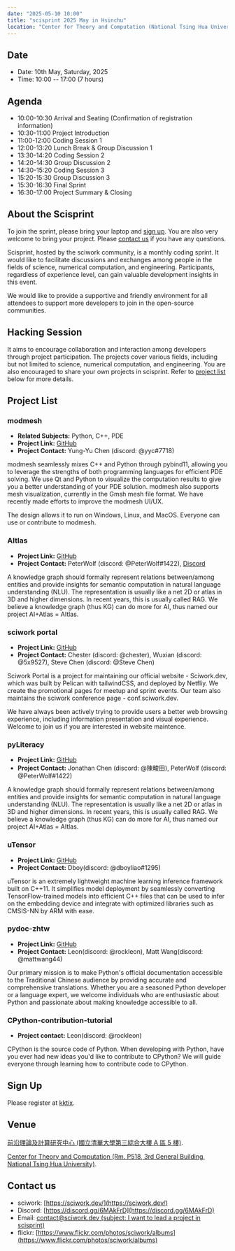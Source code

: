 ```yaml
---
date: "2025-05-10 10:00"
title: "scisprint 2025 May in Hsinchu"
location: "Center for Theory and Computation (National Tsing Hua University)"
---
```


## Date

- Date: 10th May, Saturday, 2025
- Time: 10:00 -- 17:00 (7 hours)

## Agenda

- 10:00-10:30 Arrival and Seating (Confirmation of registration
  information)
- 10:30-11:00 Project Introduction
- 11:00-12:00 Coding Session 1
- 12:00-13:20 Lunch Break & Group Discussion 1
- 13:30-14:20 Coding Session 2
- 14:20-14:30 Group Discussion 2
- 14:30-15:20 Coding Session 3
- 15:20-15:30 Group Discussion 3
- 15:30-16:30 Final Sprint
- 16:30-17:00 Project Summary & Closing

## About the Scisprint

To join the sprint, please bring your laptop and [sign up](#sign-up).
You are also very welcome to bring your project. Please [contact
us](#contact-us) if you have any questions.

Scisprint, hosted by the sciwork community, is a monthly coding sprint.
It would like to facilitate discussions and exchanges among people in
the fields of science, numerical computation, and engineering.
Participants, regardless of experience level, can gain valuable
development insights in this event.

We would like to provide a supportive and friendly environment for all
attendees to support more developers to join in the open-source
communities.

## Hacking Session

It aims to encourage collaboration and interaction among developers
through project participation. The projects cover various fields,
including but not limited to science, numerical computation, and
engineering. You are also encouraged to share your own projects in
scisprint. Refer to [project list](#project-list) below for more
details.

## Project List

### modmesh

- **Related Subjects:** Python, C++, PDE
- **Project Link:** [GitHub](https://github.com/solvcon/modmesh)
- **Project Contact:** Yung-Yu Chen (discord: \@yyc#7718)

modmesh seamlessly mixes C++ and Python through pybind11, allowing you
to leverage the strengths of both programming languages for efficient
PDE solving. We use Qt and Python to visualize the computation results
to give you a better understanding of your PDE solution. modmesh also
supports mesh visualization, currently in the Gmsh mesh file format. We
have recently made efforts to improve the modmesh UI/UX.

The design allows it to run on Windows, Linux, and MacOS. Everyone can
use or contribute to modmesh.

### AItlas

- **Project Link:** [GitHub](https://github.com/Droidtown/AItlas)
- **Project Contact:** PeterWolf (discord: \@PeterWolf#1422),
  [Discord](https://discord.com/invite/tYq4qUY4)

A knowledge graph should formally represent relations between/among
entities and provide insights for semantic computation in natural
language understanding (NLU). The representation is usually like a net
2D or atlas in 3D and higher dimensions. In recent years, this is
usually called RAG. We believe a knowledge graph (thus KG) can do more
for AI, thus named our project AI+Atlas = AItlas.

### sciwork portal

- **Project Link:** [GitHub](https://github.com/sciwork/swportal)
- **Project Contact:** Chester (discord: \@chester), Wuxian (discord:
  \@5x9527), Steve Chen (discord: \@Steve Chen)

Sciwork Portal is a project for maintaining our official website -
Sciwork.dev, which was built by Pelican with tailwindCSS, and deployed
by Netfliy. We create the promotional pages for meetup and sprint
events. Our team also maintains the sciwork conference page -
conf.sciwork.dev.

We have always been actively trying to provide users a better web
browsing experience, including information presentation and visual
experience. Welcome to join us if you are interested in website
maintence.

### pyLiteracy

- **Project Link:**
  [GitHub](https://github.com/Chenct-jonathan/pyLiteracy)
- **Project Contact:** Jonathan Chen (discord: \@陳畯田), PeterWolf
  (discord: \@PeterWolf#1422)

A knowledge graph should formally represent relations between/among
entities and provide insights for semantic computation in natural
language understanding (NLU). The representation is usually like a net
2D or atlas in 3D and higher dimensions. In recent years, this is
usually called RAG. We believe a knowledge graph (thus KG) can do more
for AI, thus named our project AI+Atlas = AItlas.

### uTensor

- **Project Link:** [GitHub](https://github.com/uTensor/uTensor)
- **Project Contact:** Dboy(discord: \@dboyliao#1295)

uTensor is an extremely lightweight machine learning inference framework
built on C++11. It simplifies model deployment by seamlessly converting
TensorFlow-trained models into efficient C++ files that can be used to
infer on the embedding device and integrate with optimized libraries
such as CMSIS-NN by ARM with ease.

### pydoc-zhtw

- **Project Link:**
  [GitHub](https://github.com/python/python-docs-zh-tw)
- **Project Contact:** Leon(discord: \@rockleon), Matt Wang(discord:
  \@mattwang44)

Our primary mission is to make Python\'s official documentation
accessible to the Traditional Chinese audience by providing accurate and
comprehensive translations. Whether you are a seasoned Python developer
or a language expert, we welcome individuals who are enthusiastic about
Python and passionate about making knowledge accessible to all.

### CPython-contribution-tutorial

- **Project contact:** Leon(discord: \@rockleon)

CPython is the source code of Python. When developing with Python, have
you ever had new ideas you\'d like to contribute to CPython? We will
guide everyone through learning how to contribute code to CPython.

## Sign Up

Please register at
[kktix](https://sciwork.kktix.cc/events/scisprint-202505-hsinchu).

## Venue

[前沿理論及計算研究中心 (國立清華大學第三綜合大樓 A 區 5
樓)](https://goo.gl/maps/EH2wWtkLQ8qLWd669).

[Center for Theory and Computation (Rm. P518, 3rd General Building,
National Tsing Hua University)](https://goo.gl/maps/4i2K2XvJqw2J42pv5).

<Map src="https://www.google.com/maps/embed?pb=!1m18!1m12!1m3!1d28976.98152829823!2d120.96353258312313!3d24.79125198152699!2m3!1f0!2f0!3f0!3m2!1i1024!2i768!4f13.1!3m3!1m2!1s0x3468360c81cfffe3%3A0xd7d529328f01b825!2z5ZyL56uL5riF6I-v5aSn5a2456ys5LiJ57ac5ZCI5aSn5qiT!5e0!3m2!1szh-TW!2stw!4v1662888048158!5m2!1szh-TW!2stw" />

## Contact us

- sciwork: [https://sciwork.dev/](https://sciwork.dev/)
- Discord: [https://discord.gg/6MAkFrD](https://discord.gg/6MAkFrD)
- Email: [contact@sciwork.dev (subject: I want to lead a project in
  scisprint)](mailto:contact@sciwork.dev?subject=[sciwork]%20I%20want%20to%20lead%20a%20project%20in%20scisprint)
- flickr: [https://www.flickr.com/photos/sciwork/albums](https://www.flickr.com/photos/sciwork/albums)

